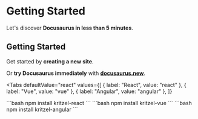 
# Getting Started

Let's discover **Docusaurus in less than 5 minutes**.

## Getting Started

Get started by **creating a new site**.

Or **try Docusaurus immediately** with **[docusaurus.new](https://docusaurus.new)**.

<Tabs
  defaultValue="react"
  values={[
    { label: "React", value: "react" },
    { label: "Vue", value: "vue" },
    { label: "Angular", value: "angular" },
  ]}
>
  <TabItem value="react">
  ```bash 
  npm install kritzel-react
  ```
  </TabItem>
  <TabItem value="vue">
  ```bash
   npm install kritzel-vue
   ```
   </TabItem>
  <TabItem value="angular">
  ```bash
   npm install kritzel-angular
   ```
   </TabItem>
</Tabs>
